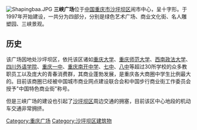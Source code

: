 {{Unreferenced|time=2020-11-21T05:56:01+00:00}}
[[File:Shapingbaa.JPG|thumb]]
'''三峡广场'''位于[[中国|中国]][[重庆市|重庆市]][[沙坪坝区|沙坪坝区]]闹市中心，呈十字形。于1997年开始建设，一共分为四部分，分别是绿色艺术广场、商业文化街、名人雕塑园、三峡景观。

==历史==
该广场因地处沙坪坝区，依托该区诸如[[重庆大学|重庆大学]]、[[重庆师范大学|重庆师范大学]]、[[西南政法大学|西南政法大学]]、[[四川外语学院|四川外语学院]]、[[重庆一中|重庆一中]]、[[重庆南开中学|重庆南开中学]]、[[重庆七中|七中]]、[[重庆八中|八中]]等超过30所学校的众多教职员工以及庞大的青春消费群，其商业蓬勃发展，是重庆各大商圈中学生比例最大的。目前该商圈已经被中国城市商业网点建设联合会和中国步行商业街工作委员会授予"中国特色商业街"称号。

但是三峡广场的建设也引起了[[沙坪坝区|沙坪坝区]]周边交通的拥塞，目前该区中心地段的机动车交通非常拥挤。

[[Category:重庆广场|Category:重庆广场]]
[[Category:沙坪坝区建筑物|Category:沙坪坝区建筑物]]